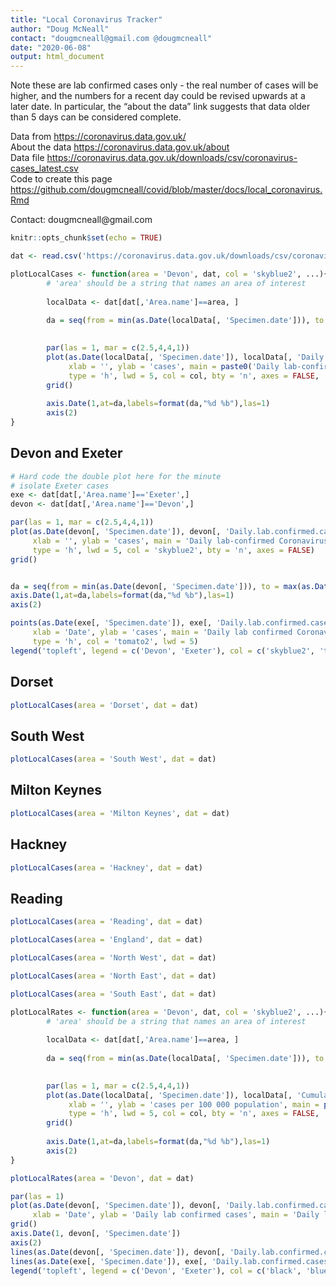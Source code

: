 ```yaml
---
title: "Local Coronavirus Tracker"
author: "Doug McNeall"
contact: "dougmcneall@gmail.com @dougmcneall"
date: "2020-06-08"      
output: html_document
---
```


Note these are lab confirmed cases only - the real number of cases will be higher, and the numbers for a recent day could be revised upwards at a later date. In particular, the "about the data" link suggests that data older than 5 days can be considered complete.

Data from <https://coronavirus.data.gov.uk/>  
About the data <https://coronavirus.data.gov.uk/about>  
Data file <https://coronavirus.data.gov.uk/downloads/csv/coronavirus-cases_latest.csv>  
Code to create this page <https://github.com/dougmcneall/covid/blob/master/docs/local_coronavirus.Rmd>

Contact: dougmcneall@gmail.com

```r
knitr::opts_chunk$set(echo = TRUE)
```

```r
dat <- read.csv('https://coronavirus.data.gov.uk/downloads/csv/coronavirus-cases_latest.csv')

```


```r

plotLocalCases <- function(area = 'Devon', dat, col = 'skyblue2', ...){
        # 'area' should be a string that names an area of interest
        
        localData <- dat[dat[,'Area.name']==area, ]
        
        da = seq(from = min(as.Date(localData[, 'Specimen.date'])), to = max(as.Date(localData[, 'Specimen.date'])), by = 7)

        
        par(las = 1, mar = c(2.5,4,4,1))
        plot(as.Date(localData[, 'Specimen.date']), localData[, 'Daily.lab.confirmed.cases'],
             xlab = '', ylab = 'cases', main = paste0('Daily lab-confirmed Coronavirus cases in ', area),
             type = 'h', lwd = 5, col = col, bty = 'n', axes = FALSE, ...)
        grid()
        
        axis.Date(1,at=da,labels=format(da,"%d %b"),las=1)
        axis(2)
}

```


## Devon and Exeter  
```r

# Hard code the double plot here for the minute
# isolate Exeter cases
exe <- dat[dat[,'Area.name']=='Exeter',]
devon <- dat[dat[,'Area.name']=='Devon',]

par(las = 1, mar = c(2.5,4,4,1))
plot(as.Date(devon[, 'Specimen.date']), devon[, 'Daily.lab.confirmed.cases'],
     xlab = '', ylab = 'cases', main = 'Daily lab-confirmed Coronavirus cases in Devon & Exeter',
     type = 'h', lwd = 5, col = 'skyblue2', bty = 'n', axes = FALSE)
grid()


da = seq(from = min(as.Date(devon[, 'Specimen.date'])), to = max(as.Date(devon[, 'Specimen.date'])), by = 7)
axis.Date(1,at=da,labels=format(da,"%d %b"),las=1)
axis(2)

points(as.Date(exe[, 'Specimen.date']), exe[, 'Daily.lab.confirmed.cases'],
     xlab = 'Date', ylab = 'cases', main = 'Daily lab confirmed Coronavirus cases in Devon & Exeter',
     type = 'h', col = 'tomato2', lwd = 5)
legend('topleft', legend = c('Devon', 'Exeter'), col = c('skyblue2', 'tomato2'), lty = 'solid', lwd=5, bty = 'n')

```


## Dorset
```r

plotLocalCases(area = 'Dorset', dat = dat)

```


## South West
```r

plotLocalCases(area = 'South West', dat = dat)

```

## Milton Keynes 
```r

plotLocalCases(area = 'Milton Keynes', dat = dat)

```


## Hackney
```r

plotLocalCases(area = 'Hackney', dat = dat)

```


## Reading
```r

plotLocalCases(area = 'Reading', dat = dat)

```


```r

plotLocalCases(area = 'England', dat = dat)

```

```r

plotLocalCases(area = 'North West', dat = dat)

```

```r

plotLocalCases(area = 'North East', dat = dat)

```

```r

plotLocalCases(area = 'South East', dat = dat)

```


```r

plotLocalRates <- function(area = 'Devon', dat, col = 'skyblue2', ...){
        # 'area' should be a string that names an area of interest
        
        localData <- dat[dat[,'Area.name']==area, ]
        
        da = seq(from = min(as.Date(localData[, 'Specimen.date'])), to = max(as.Date(localData[, 'Specimen.date'])), by = 7)

        
        par(las = 1, mar = c(2.5,4,4,1))
        plot(as.Date(localData[, 'Specimen.date']), localData[, 'Cumulative.lab.confirmed.cases.rate'],
             xlab = '', ylab = 'cases per 100 000 population', main = paste0('Cumulative lab confirmed cases rate in ', area),
             type = 'h', lwd = 5, col = col, bty = 'n', axes = FALSE, ...)
        grid()
        
        axis.Date(1,at=da,labels=format(da,"%d %b"),las=1)
        axis(2)
}

plotLocalRates(area = 'Devon', dat = dat)

```


```r

par(las = 1)
plot(as.Date(devon[, 'Specimen.date']), devon[, 'Daily.lab.confirmed.cases'], type = 'n', axes = FALSE,
     xlab = 'Date', ylab = 'Daily lab confirmed cases', main = 'Daily lab confirmed Coronavirus cases in Devon & Exeter')
grid()
axis.Date(1, devon[, 'Specimen.date'])
axis(2)
lines(as.Date(devon[, 'Specimen.date']), devon[, 'Daily.lab.confirmed.cases'], type = 'o', pch = 20, col = 'black', lwd = 1.5)
lines(as.Date(exe[, 'Specimen.date']), exe[, 'Daily.lab.confirmed.cases'], type = 'o', pch = 20, col = 'blue', lwd = 1.5)
legend('topleft', legend = c('Devon', 'Exeter'), col = c('black', 'blue'), lty = 'solid', lwd = 1.5, pch = 20)
```



